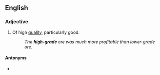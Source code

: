 ==English==

===Adjective===
{{en-adj|-}}

# Of high [[quality]], particularly good.
#: ''The '''high-grade''' ore was much more profitable than lower-grade ore.''

====Antonyms====
* {{l|en|low-grade}}